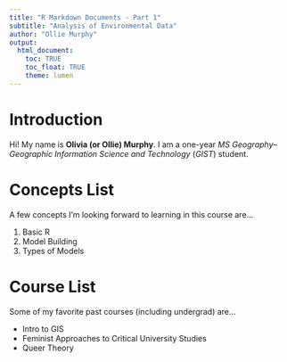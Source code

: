```yaml
---
title: "R Markdown Documents - Part 1"
subtitle: "Analysis of Environmental Data"
author: "Ollie Murphy"
output: 
  html_document:
    toc: TRUE
    toc_float: TRUE
    theme: lumen
---
```

# Introduction
Hi! My name is **Olivia (or Ollie) Murphy**.
I am a one-year *MS Geography-- Geographic Information Science and Technology* (*GIST*) student.

# Concepts List
A few concepts I'm looking forward to learning in this course are...

1. Basic R
2. Model Building
3. Types of Models

# Course List
Some of my favorite past courses (including undergrad) are...

- Intro to GIS
- Feminist Approaches to Critical University Studies
- Queer Theory

